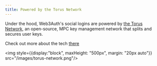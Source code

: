 ```yaml
---
title: Powered by the Torus Network
---
```


<link rel="stylesheet" href="https://cdn.jsdelivr.net/npm/katex@0.11.0/dist/katex.min.css" />

Under the hood, Web3Auth's social logins are powered by [the Torus Network](https://tor.us), an open-source, MPC key management network that splits and secures user keys.

Check out more about the tech [there](https://tor.us)

<img style={{display:"block", maxHeight: "500px", margin: "20px auto"}} src="/images/torus-network.png"/>
